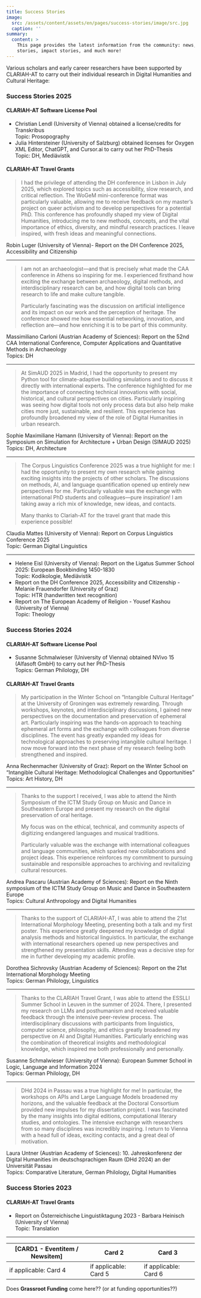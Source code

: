 ```yaml
---
title: Success Stories
image:
  src: /assets/content/assets/en/pages/success-stories/image/src.jpg
  caption: ''
summary:
  content: >
    This page provides the latest information from the community: news, success
    stories, impact stories, and much more!
---
```

Various scholars and early career researchers have been supported by CLARIAH-AT to carry out their individual research in Digital Humanities and Cultural Heritage:

### Success Stories 2025

#### **CLARIAH-AT Software License Pool**

* Christian Lendl (University of Vienna) obtained a license/credits for Transkribus \
  Topic: Prosopography
* Julia Hintersteiner (University of Salzburg) obtained licenses for Oxygen XML Editor, ChatGPT, and Cursor.ai to carry out her PhD-Thesis\
  Topic: DH, Mediävistik

#### **CLARIAH-AT Travel Grants**

> I had the privilege of attending the DH conference in Lisbon in July 2025, which explored topics such as accessibility, slow research, and critical reflection. The WoGeM mini-conference format was particularly valuable, allowing me to receive feedback on my master’s project on queer activism and to develop perspectives for a potential PhD. This conference has profoundly shaped my view of Digital Humanities, introducing me to new methods, concepts, and the vital importance of ethics, diversity, and mindful research practices. I leave inspired, with fresh ideas and meaningful connections.

Robin Luger (University of Vienna)- Report on the DH Conference 2025, Accessibility and Citizenship

---

> I am not an archaeologist—and that is precisely what made the CAA conference in Athens so inspiring for me. I experienced firsthand how exciting the exchange between archaeology, digital methods, and interdisciplinary research can be, and how digital tools can bring research to life and make culture tangible.
>
> Particularly fascinating was the discussion on artificial intelligence and its impact on our work and the perception of heritage. The conference showed me how essential networking, innovation, and reflection are—and how enriching it is to be part of this community.

Massimiliano Carloni (Austrian Academy of Sciences): Report on the 52nd CAA International Conference, Computer Applications and Quantitative Methods in Archaeology\
Topics: DH

---

> At SimAUD 2025 in Madrid, I had the opportunity to present my Python tool for climate-adaptive building simulations and to discuss it directly with international experts. The conference highlighted for me the importance of connecting technical innovations with social, historical, and cultural perspectives on cities. Particularly inspiring was seeing how digital tools not only process data but also help make cities more just, sustainable, and resilient. This experience has profoundly broadened my view of the role of Digital Humanities in urban research.

Sophie Maximiliane Hamann (University of Vienna): Report on the Symposium on Simulation for Architecture + Urban Design (SIMAUD 2025)\
Topics: DH, Architecture

---

> The Corpus Linguistics Conference 2025 was a true highlight for me: I had the opportunity to present my own research while gaining exciting insights into the projects of other scholars. The discussions on methods, AI, and language quantification opened up entirely new perspectives for me. Particularly valuable was the exchange with international PhD students and colleagues—pure inspiration! I am taking away a rich mix of knowledge, new ideas, and contacts.&#x20;
>
> Many thanks to Clariah-AT for the travel grant that made this experience possible!

Claudia Mattes (University of Vienna): Report on Corpus Linguistics Conference 2025\
Topic: German Digital Linguistics

---

* Helene Eisl (University of Vienna): Report on the Ligatus Summer School 2025: European Bookbinding 1450-1830 \
  Topic: Kodikologie, Mediävistik
* Report on the DH Conference 2025, Accessibility and Citizenship - Melanie Frauendorfer (University of Graz)\
  Topic: HTR (handwritten text recognition)
* Report on The European Academy of Religion - Yousef Kashou (University of Vienna)\
  Topic: Theology

### Success Stories 2024&#x20;

#### **CLARIAH-AT Software License Pool**

* &#x20;Susanne Schmalwieser (University of Vienna) obtained NVivo 15 (Alfasoft GmbH) to carry out her PhD-Thesis\
  Topics: German Philology, DH

#### **CLARIAH-AT Travel Grants**

> My participation in the Winter School on “Intangible Cultural Heritage” at the University of Groningen was extremely rewarding. Through workshops, keynotes, and interdisciplinary discussions, I gained new perspectives on the documentation and preservation of ephemeral art. Particularly inspiring was the hands-on approach to teaching ephemeral art forms and the exchange with colleagues from diverse disciplines. The event has greatly expanded my ideas for technological approaches to preserving intangible cultural heritage. I now move forward into the next phase of my research feeling both strengthened and inspired.

Anna Rechenmacher (University of Graz): Report on the Winter School on “Intangible Cultural Heritage: Methodological Challenges and Opportunities”\
Topics: Art History, DH

---

> Thanks to the support I received, I was able to attend the Ninth Symposium of the ICTM Study Group on Music and Dance in Southeastern Europe and present my research on the digital preservation of oral heritage.
>
> My focus was on the ethical, technical, and community aspects of digitizing endangered languages and musical traditions.
>
> Particularly valuable was the exchange with international colleagues and language communities, which sparked new collaborations and project ideas. This experience reinforces my commitment to pursuing sustainable and responsible approaches to archiving and revitalizing cultural resources.

Andrea Pascaru (Austrian Academy of Sciences): Report on the Ninth symposium of the ICTM Study Group on Music and Dance in Southeastern Europe\
Topics: Cultural Anthropology and Digital Humanities

---

> Thanks to the support of CLARIAH-AT, I was able to attend the 21st International Morphology Meeting, presenting both a talk and my first poster. This experience greatly deepened my knowledge of digital analysis methods and historical linguistics. In particular, the exchange with international researchers opened up new perspectives and strengthened my presentation skills. Attending was a decisive step for me in further developing my academic profile.

Dorothea Sichrovsky (Austrian Academy of Sciences): Report on the 21st International Morphology Meeting\
Topics: German Philology, Linguistics

---

> Thanks to the CLARIAH Travel Grant, I was able to attend the ESSLLI Summer School in Leuven in the summer of 2024. There, I presented my research on LLMs and posthumanism and received valuable feedback through the intensive peer-review process. The interdisciplinary discussions with participants from linguistics, computer science, philosophy, and ethics greatly broadened my perspective on AI and Digital Humanities. Particularly enriching was the combination of theoretical insights and methodological knowledge, which inspired me both professionally and personally.

Susanne Schmalwieser (University of Vienna): European Summer School in Logic, Language and Information 2024\
Topics: German Philology, DH

---

> DHd 2024 in Passau was a true highlight for me! In particular, the workshops on APIs and Large Language Models broadened my horizons, and the valuable feedback at the Doctoral Consortium provided new impulses for my dissertation project. I was fascinated by the many insights into digital editions, computational literary studies, and ontologies. The intensive exchange with researchers from so many disciplines was incredibly inspiring. I return to Vienna with a head full of ideas, exciting contacts, and a great deal of motivation.

Laura Untner (Austrian Academy of Sciences): 10. Jahreskonferenz der Digital Humanities im deutschsprachigen Raum (DHd 2024) an der Universität Passau \
Topics: Comparative Literature, German Philology, Digital Humanities

### Success Stories 2023

#### **CLARIAH-AT Travel Grants**

* Report on Österreichische Linguistiktagung 2023 - Barbara Heinisch (University of Vienna)\
  Topic: Translation

---

| \[CARD1 - Eventitem / Newsitem] | Card 2                | Card 3                |
| ------------------------------- | --------------------- | --------------------- |
| if applicable: Card 4           | if applicable: Card 5 | if applicable: Card 6 |

Does **Grassroot Funding** come here?? (or at funding opportunities??)

